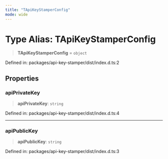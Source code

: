 ```yaml
---
title: "TApiKeyStamperConfig"
mode: wide
---
```

  
# Type Alias: TApiKeyStamperConfig

> **TApiKeyStamperConfig** = `object`

Defined in: packages/api-key-stamper/dist/index.d.ts:2

## Properties

### apiPrivateKey

> **apiPrivateKey**: `string`

Defined in: packages/api-key-stamper/dist/index.d.ts:4

***

### apiPublicKey

> **apiPublicKey**: `string`

Defined in: packages/api-key-stamper/dist/index.d.ts:3
